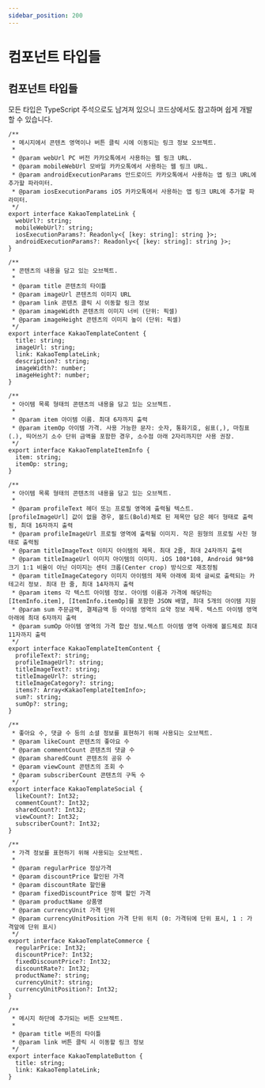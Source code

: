 ```yaml
---
sidebar_position: 200
---
```


# 컴포넌트 타입들
## 컴포넌트 타입들

모든 타입은 TypeScript 주석으로도 남겨져 있으니 코드상에서도 참고하며 쉽게 개발할 수 있습니다.

```tsx
/**
 * 메시지에서 콘텐츠 영역이나 버튼 클릭 시에 이동되는 링크 정보 오브젝트.
 *
 * @param webUrl PC 버전 카카오톡에서 사용하는 웹 링크 URL.
 * @param mobileWebUrl 모바일 카카오톡에서 사용하는 웹 링크 URL.
 * @param androidExecutionParams 안드로이드 카카오톡에서 사용하는 앱 링크 URL에 추가할 파라미터.
 * @param iosExecutionParams iOS 카카오톡에서 사용하는 앱 링크 URL에 추가할 파라미터.
 */
export interface KakaoTemplateLink {
  webUrl?: string;
  mobileWebUrl?: string;
  iosExecutionParams?: Readonly<{ [key: string]: string }>;
  androidExecutionParams?: Readonly<{ [key: string]: string }>;
}

/**
 * 콘텐츠의 내용을 담고 있는 오브젝트.
 *
 * @param title 콘텐츠의 타이틀
 * @param imageUrl 콘텐츠의 이미지 URL
 * @param link 콘텐츠 클릭 시 이동할 링크 정보
 * @param imageWidth 콘텐츠의 이미지 너비 (단위: 픽셀)
 * @param imageHeight 콘텐츠의 이미지 높이 (단위: 픽셀)
 */
export interface KakaoTemplateContent {
  title: string;
  imageUrl: string;
  link: KakaoTemplateLink;
  description?: string;
  imageWidth?: number;
  imageHeight?: number;
}

/**
 * 아이템 목록 형태의 콘텐츠의 내용을 담고 있는 오브젝트.
 *
 * @param item 아이템 이름. 최대 6자까지 출력
 * @param itemOp 아이템 가격. 사용 가능한 문자: 숫자, 통화기호, 쉼표(,), 마침표(.), 띄어쓰기 소수 단위 금액을 포함한 경우, 소수점 아래 2자리까지만 사용 권장.
 */
export interface KakaoTemplateItemInfo {
  item: string;
  itemOp: string;
}

/**
 * 아이템 목록 형태의 콘텐츠의 내용을 담고 있는 오브젝트.
 *
 * @param profileText 헤더 또는 프로필 영역에 출력될 텍스트. [profileImageUrl] 값이 없을 경우, 볼드(Bold)체로 된 제목만 담은 헤더 형태로 출력됨, 최대 16자까지 출력
 * @param profileImageUrl 프로필 영역에 출력될 이미지. 작은 원형의 프로필 사진 형태로 출력됨
 * @param titleImageText 이미지 아이템의 제목. 최대 2줄, 최대 24자까지 출력
 * @param titleImageUrl 이미지 아이템의 이미지. iOS 108*108, Android 98*98 크기 1:1 비율이 아닌 이미지는 센터 크롭(Center crop) 방식으로 재조정됨
 * @param titleImageCategory 이미지 아이템의 제목 아래에 회색 글씨로 출력되는 카테고리 정보. 최대 한 줄, 최대 14자까지 출력
 * @param items 각 텍스트 아이템 정보. 아이템 이름과 가격에 해당하는 [ItemInfo.item], [ItemInfo.itemOp]를 포함한 JSON 배열, 최대 5개의 아이템 지원
 * @param sum 주문금액, 결제금액 등 아이템 영역의 요약 정보 제목. 텍스트 아이템 영역 아래에 최대 6자까지 출력
 * @param sumOp 아이템 영역의 가격 합산 정보.텍스트 아이템 영역 아래에 볼드체로 최대 11자까지 출력
 */
export interface KakaoTemplateItemContent {
  profileText?: string;
  profileImageUrl?: string;
  titleImageText?: string;
  titleImageUrl?: string;
  titleImageCategory?: string;
  items?: Array<KakaoTemplateItemInfo>;
  sum?: string;
  sumOp?: string;
}

/**
 * 좋아요 수, 댓글 수 등의 소셜 정보를 표현하기 위해 사용되는 오브젝트.
 * @param likeCount 콘텐츠의 좋아요 수
 * @param commentCount 콘텐츠의 댓글 수
 * @param sharedCount 콘텐츠의 공유 수
 * @param viewCount 콘텐츠의 조회 수
 * @param subscriberCount 콘텐츠의 구독 수
 */
export interface KakaoTemplateSocial {
  likeCount?: Int32;
  commentCount?: Int32;
  sharedCount?: Int32;
  viewCount?: Int32;
  subscriberCount?: Int32;
}

/**
 * 가격 정보를 표현하기 위해 사용되는 오브젝트.
 *
 * @param regularPrice 정상가격
 * @param discountPrice 할인된 가격
 * @param discountRate 할인율
 * @param fixedDiscountPrice 정액 할인 가격
 * @param productName 상품명
 * @param currencyUnit 가격 단위
 * @param currencyUnitPosition 가격 단위 위치 (0: 가격뒤에 단위 표시, 1 : 가격앞에 단위 표시)
 */
export interface KakaoTemplateCommerce {
  regularPrice: Int32;
  discountPrice?: Int32;
  fixedDiscountPrice?: Int32;
  discountRate?: Int32;
  productName?: string;
  currencyUnit?: string;
  currencyUnitPosition?: Int32;
}

/**
 * 메시지 하단에 추가되는 버튼 오브젝트.
 *
 * @param title 버튼의 타이틀
 * @param link 버튼 클릭 시 이동할 링크 정보
 */
export interface KakaoTemplateButton {
  title: string;
  link: KakaoTemplateLink;
}
```